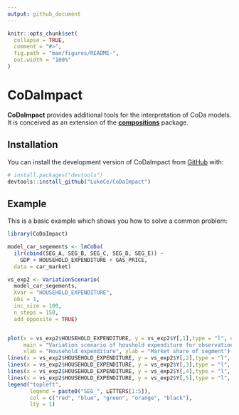 ```yaml
---
output: github_document
---
```


<!-- README.md is generated from README.Rmd. Please edit that file -->

```r
knitr::opts_chunk$set(
  collapse = TRUE,
  comment = "#>",
  fig.path = "man/figures/README-",
  out.width = "100%"
)
```

# CoDaImpact

<!-- badges: start -->
<!-- badges: end -->

**CoDaImpact** provides additional tools for the interpretation of CoDa models. 
It is conceived as an extension of the [**compositions**](http://www.stat.boogaart.de/compositions/) package.

## Installation

You can install the development version of CoDaImpact from [GitHub](https://github.com/) with:

``` r
# install.packages("devtools")
devtools::install_github("LukeCe/CoDaImpact")
```

## Example

This is a basic example which shows you how to solve a common problem:

```r
library(CoDaImpact)

model_car_segements <- lmCoDa(
  ilr(cbind(SEG_A, SEG_B, SEG_C, SEG_D, SEG_E)) ~
    GDP + HOUSEHOLD_EXPENDITURE + GAS_PRICE,
  data = car_market)

vs_exp2 <- VariationScenario(
  model_car_segements,
  Xvar = "HOUSEHOLD_EXPENDITURE",
  obs = 1,
  inc_size = 100, 
  n_steps = 150,
  add_opposite = TRUE)


plot(x = vs_exp2$HOUSEHOLD_EXPENDITURE, y = vs_exp2$Y[,1],type = "l", col = "red",
     main = "Variation scenario of houshold expenditure for observation 1",
     xlab = "Household expenditure", ylab = "Market share of segment")
lines(x = vs_exp2$HOUSEHOLD_EXPENDITURE, y = vs_exp2$Y[,2],type = "l", col = "blue" )
lines(x = vs_exp2$HOUSEHOLD_EXPENDITURE, y = vs_exp2$Y[,3],type = "l", col = "green")
lines(x = vs_exp2$HOUSEHOLD_EXPENDITURE, y = vs_exp2$Y[,4],type = "l", col = "orange")
lines(x = vs_exp2$HOUSEHOLD_EXPENDITURE, y = vs_exp2$Y[,5],type = "l", col = "black")
legend("topleft",
       legend = paste0("SEG_", LETTERS[1:5]),
       col = c("red", "blue", "green", "orange", "black"),
       lty = 1)
```
